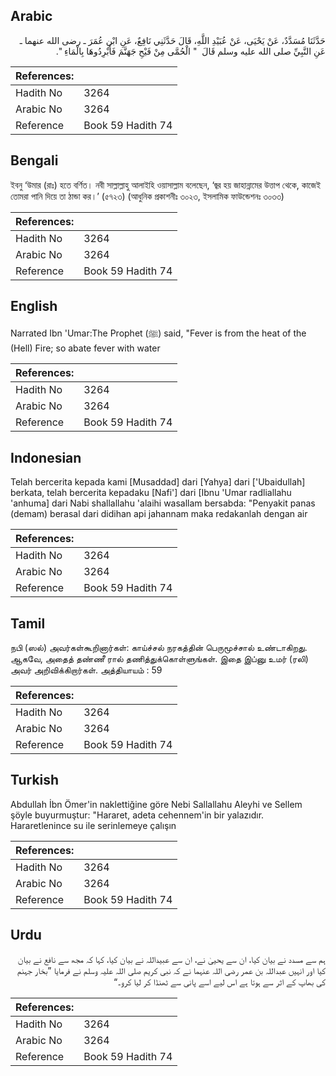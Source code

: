 ## Arabic


<div dir="rtl" lang="ar" style={{fontSize:'larger',backgroundColor:'#f8f9fa',padding:20}}>
حَدَّثَنَا مُسَدَّدٌ، عَنْ يَحْيَى، عَنْ عُبَيْدِ اللَّهِ، قَالَ حَدَّثَنِي نَافِعٌ، عَنِ ابْنِ عُمَرَ ـ رضى الله عنهما ـ عَنِ النَّبِيِّ صلى الله عليه وسلم قَالَ ‏ "‏ الْحُمَّى مِنْ فَيْحِ جَهَنَّمَ فَأَبْرِدُوهَا بِالْمَاءِ ‏"‏‏.‏
</div>
<div style={{backgroundColor:'#f8f9fa',padding:20, marginBottom: 10}}><table> <thead> <tr> <th>References:</th> <th></th> </tr> </thead> <tbody><tr><td>Hadith No</td><td>3264</td></tr><tr><td>Arabic No</td><td>3264</td></tr><tr><td>Reference</td><td>Book 59 Hadith 74</td></tr></tbody></table></div>

## Bengali


<div dir="ltr" lang="bn" style={{fontSize:'larger',backgroundColor:'#f8f9fa',padding:20}}>
ইবনু ‘উমার (রাঃ) হতে বর্ণিত। নবী সাল্লাল্লাহু আলাইহি ওয়াসাল্লাম বলেছেন, ‘জ্বর হয় জাহান্নামের উত্তাপ থেকে, কাজেই তোমরা পানি দিয়ে তা ঠান্ডা কর।’ (৫৭২৩) (আধুনিক প্রকাশনীঃ ৩০২৩, ইসলামিক ফাউন্ডেশনঃ ৩০৩৩)
</div>
<div style={{backgroundColor:'#f8f9fa',padding:20, marginBottom: 10}}><table> <thead> <tr> <th>References:</th> <th></th> </tr> </thead> <tbody><tr><td>Hadith No</td><td>3264</td></tr><tr><td>Arabic No</td><td>3264</td></tr><tr><td>Reference</td><td>Book 59 Hadith 74</td></tr></tbody></table></div>

## English


<div dir="ltr" lang="en" style={{fontSize:'larger',backgroundColor:'#f8f9fa',padding:20}}>
Narrated Ibn 'Umar:The Prophet (ﷺ) said, "Fever is from the heat of the (Hell) Fire; so abate fever with water
</div>
<div style={{backgroundColor:'#f8f9fa',padding:20, marginBottom: 10}}><table> <thead> <tr> <th>References:</th> <th></th> </tr> </thead> <tbody><tr><td>Hadith No</td><td>3264</td></tr><tr><td>Arabic No</td><td>3264</td></tr><tr><td>Reference</td><td>Book 59 Hadith 74</td></tr></tbody></table></div>

## Indonesian


<div dir="ltr" lang="id" style={{fontSize:'larger',backgroundColor:'#f8f9fa',padding:20}}>
Telah bercerita kepada kami [Musaddad] dari [Yahya] dari ['Ubaidullah] berkata, telah bercerita kepadaku [Nafi'] dari [Ibnu 'Umar radliallahu 'anhuma] dari Nabi shallallahu 'alaihi wasallam bersabda: "Penyakit panas (demam) berasal dari didihan api jahannam maka redakanlah dengan air
</div>
<div style={{backgroundColor:'#f8f9fa',padding:20, marginBottom: 10}}><table> <thead> <tr> <th>References:</th> <th></th> </tr> </thead> <tbody><tr><td>Hadith No</td><td>3264</td></tr><tr><td>Arabic No</td><td>3264</td></tr><tr><td>Reference</td><td>Book 59 Hadith 74</td></tr></tbody></table></div>

## Tamil


<div dir="ltr" lang="ta" style={{fontSize:'larger',backgroundColor:'#f8f9fa',padding:20}}>
நபி (ஸல்) அவர்கள்கூறினார்கள்: காய்ச்சல் நரகத்தின் பெருமூச்சால் உண்டாகிறது. ஆகவே, அதைத் தண்ணீ ரால் தணித்துக்கொள்ளுங்கள். இதை இப்னு உமர் (ரலி) அவர் அறிவிக்கிறார்கள். அத்தியாயம் : 59
</div>
<div style={{backgroundColor:'#f8f9fa',padding:20, marginBottom: 10}}><table> <thead> <tr> <th>References:</th> <th></th> </tr> </thead> <tbody><tr><td>Hadith No</td><td>3264</td></tr><tr><td>Arabic No</td><td>3264</td></tr><tr><td>Reference</td><td>Book 59 Hadith 74</td></tr></tbody></table></div>

## Turkish


<div dir="ltr" lang="tr" style={{fontSize:'larger',backgroundColor:'#f8f9fa',padding:20}}>
Abdullah İbn Ömer'in naklettiğine göre Nebi Sallallahu Aleyhi ve Sellem şöyle buyurmuştur: "Hararet, adeta cehennem'in bir yalazıdır. Hararetlenince su ile serinlemeye çalışın
</div>
<div style={{backgroundColor:'#f8f9fa',padding:20, marginBottom: 10}}><table> <thead> <tr> <th>References:</th> <th></th> </tr> </thead> <tbody><tr><td>Hadith No</td><td>3264</td></tr><tr><td>Arabic No</td><td>3264</td></tr><tr><td>Reference</td><td>Book 59 Hadith 74</td></tr></tbody></table></div>

## Urdu


<div dir="rtl" lang="ur" style={{fontSize:'larger',backgroundColor:'#f8f9fa',padding:20}}>
ہم سے مسدد نے بیان کیا، ان سے یحییٰ نے، ان سے عبیداللہ نے بیان کیا، کہا کہ مجھ سے نافع نے بیان کیا اور انہیں عبداللہ بن عمر رضی اللہ عنہما نے کہ نبی کریم صلی اللہ علیہ وسلم نے فرمایا ”بخار جہنم کی بھاپ کے اثر سے ہوتا ہے اس لیے اسے پانی سے ٹھنڈا کر لیا کرو۔“
</div>
<div style={{backgroundColor:'#f8f9fa',padding:20, marginBottom: 10}}><table> <thead> <tr> <th>References:</th> <th></th> </tr> </thead> <tbody><tr><td>Hadith No</td><td>3264</td></tr><tr><td>Arabic No</td><td>3264</td></tr><tr><td>Reference</td><td>Book 59 Hadith 74</td></tr></tbody></table></div>